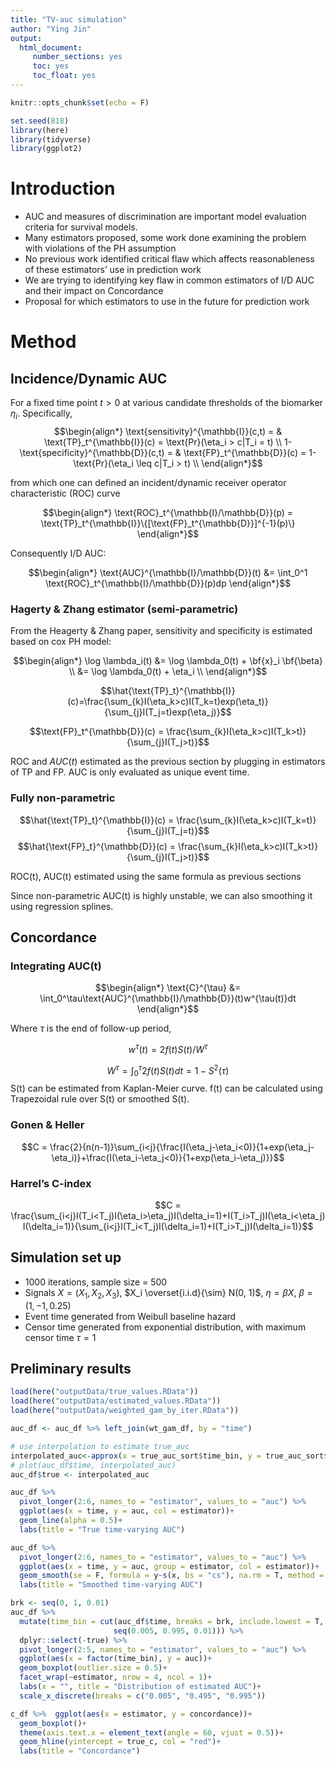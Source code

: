 ```yaml
---
title: "TV-auc simulation"
author: "Ying Jin"
output: 
  html_document:
     number_sections: yes
     toc: yes
     toc_float: yes
---
```


```r
knitr::opts_chunk$set(echo = F)

set.seed(818)
library(here)
library(tidyverse)
library(ggplot2)
```


# Introduction

- AUC and measures of discrimination are important model evaluation criteria for survival models.
- Many estimators proposed, some work done examining the problem with violations of the PH assumption
- No previous work identified critical flaw which affects reasonableness of these estimators’ use in prediction work
- We are trying to identifying key flaw in common estimators of I/D AUC and their impact on Concordance
- Proposal for which estimators to use in the future for prediction work

# Method

## Incidence/Dynamic AUC

For a fixed time point $t > 0$ at various candidate thresholds of the biomarker $\eta_i$. Specifically,  
$$\begin{align*}
    \text{sensitivity}^{\mathbb{I}}(c,t) = & \text{TP}_t^{\mathbb{I}}(c) = \text{Pr}(\eta_i > c|T_i = t) \\
    1-\text{specificity}^{\mathbb{D}}(c,t) = & \text{FP}_t^{\mathbb{D}}(c) = 1-\text{Pr}(\eta_i \leq c|T_i > t) \\
\end{align*}$$

from which one can defined an incident/dynamic receiver operator characteristic (ROC) curve

$$\begin{align*}
    \text{ROC}_t^{\mathbb{I}/\mathbb{D}}(p) =  \text{TP}_t^{\mathbb{I}}\{[\text{FP}_t^{\mathbb{D}}]^{-1}(p)\}
\end{align*}$$

Consequently I/D AUC:

$$\begin{align*}
    \text{AUC}^{\mathbb{I}/\mathbb{D}}(t) &= \int_0^1 \text{ROC}_t^{\mathbb{I}/\mathbb{D}}(p)dp
\end{align*}$$

### Hagerty & Zhang estimator (semi-parametric)

From the Heagerty & Zhang paper, sensitivity and specificity is estimated based on cox PH model:

$$\begin{align*}
    \log \lambda_i(t) &= \log \lambda_0(t) + \bf{x}_i \bf{\beta} \\
    &= \log \lambda_0(t) + \eta_i \\
\end{align*}$$

$$\hat{\text{TP}_t}^{\mathbb{I}}(c)=\frac{\sum_{k}I(\eta_k>c)I(T_k=t)exp(\eta_t)}{\sum_{j}I(T_j=t)exp(\eta_j)}$$

$$\text{FP}_t^{\mathbb{D}}(c) = \frac{\sum_{k}I(\eta_k>c)I(T_k>t)}{\sum_{j}I(T_j>t)}$$

ROC and $AUC(t)$ estimated as the previous section by plugging in estimators of TP and FP. AUC is only evaluated as unique event time. 

### Fully non-parametric

$$\hat{\text{TP}_t}^{\mathbb{I}}(c) = \frac{\sum_{k}I(\eta_k>c)I(T_k=t)}{\sum_{j}I(T_j=t)}$$
$$\hat{\text{FP}_t}^{\mathbb{D}}(c) = \frac{\sum_{k}I(\eta_k>c)I(T_k>t)}{\sum_{j}I(T_j>t)}$$

ROC(t), AUC(t) estimated using the same formula as previous sections

Since non-parametric AUC(t) is highly unstable, we can also smoothing it using regression splines.

## Concordance

### Integrating AUC(t)

$$\begin{align*}
\text{C}^{\tau} &= \int_0^\tau\text{AUC}^{\mathbb{I}/\mathbb{D}}(t)w^{\tau(t)}dt
\end{align*}$$

Where $\tau$ is the end of follow-up period, 

$$w^{\tau}(t) = 2f(t)S(t)/W^{\tau}$$

$$W^{\tau} =\int_0^\tau2f(t)S(t)dt =1-S^2(\tau)$$
S(t) can be estimated from Kaplan-Meier curve. f(t) can be calculated using Trapezoidal rule over S(t) or smoothed S(t).

### Gonen & Heller

$$C = \frac{2}{n(n-1)}\sum_{i<j}{\frac{I(\eta_j-\eta_i<0)}{1+exp(\eta_j-\eta_i)}+\frac{I(\eta_i-\eta_j<0)}{1+exp(\eta_i-\eta_j)}}$$

### Harrel's C-index

$$C = \frac{\sum_{i<j}I(T_i<T_j)I(\eta_i>\eta_j)I(\delta_i=1)+I(T_i>T_j)I(\eta_i<\eta_j)I(\delta_i=1)}{\sum_{i<j}I(T_i<T_j)I(\delta_i=1)+I(T_i>T_j)I(\delta_i=1)}$$


## Simulation set up

- 1000 iterations, sample size = 500
- Signals $X = (X_1, X_2, X_3)$, $X_i \overset{i.i.d}{\sim} N(0, 1)$, $\eta = \beta X$, $\beta = (1, -1, 0.25)$
- Event time generated from Weibull baseline hazard
- Censor time generated from exponential distribution, with maximum censor time $\tau = 1$

## Preliminary results

```r
load(here("outputData/true_values.RData"))
load(here("outputData/estimated_values.RData"))
load(here("outputData/weighted_gam_by_iter.RData"))
```

```r
auc_df <- auc_df %>% left_join(wt_gam_df, by = "time")
```


```r
# use interpolation to estimate true_auc
interpolated_auc<-approx(x = true_auc_sort$time_bin, y = true_auc_sort$auc, xout = auc_df$time)$y
# plot(auc_df$time, interpolated_auc)
auc_df$true <- interpolated_auc
```

```r
auc_df %>% 
  pivot_longer(2:6, names_to = "estimator", values_to = "auc") %>%
  ggplot(aes(x = time, y = auc, col = estimator))+
  geom_line(alpha = 0.5)+
  labs(title = "True time-varying AUC")
```

```r
auc_df %>% 
  pivot_longer(2:6, names_to = "estimator", values_to = "auc") %>%
  ggplot(aes(x = time, y = auc, group = estimator, col = estimator))+
  geom_smooth(se = F, formula = y~s(x, bs = "cs"), na.rm = T, method = "gam")+
  labs(title = "Smoothed time-varying AUC")
```

```r
brk <- seq(0, 1, 0.01)
auc_df %>%
  mutate(time_bin = cut(auc_df$time, breaks = brk, include.lowest = T,
                       seq(0.005, 0.995, 0.01))) %>%
  dplyr::select(-true) %>%
  pivot_longer(2:5, names_to = "estimator", values_to = "auc") %>%
  ggplot(aes(x = factor(time_bin), y = auc))+
  geom_boxplot(outlier.size = 0.5)+
  facet_wrap(~estimator, nrow = 4, ncol = 1)+
  labs(x = "", title = "Distribution of estimated AUC")+
  scale_x_discrete(breaks = c("0.005", "0.495", "0.995"))
```


```r
c_df %>%  ggplot(aes(x = estimator, y = concordance))+
  geom_boxplot()+
  theme(axis.text.x = element_text(angle = 60, vjust = 0.5))+
  geom_hline(yintercept = true_c, col = "red")+
  labs(title = "Concordance")
```





